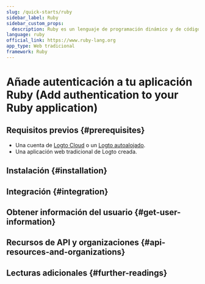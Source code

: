 ```yaml
---
slug: /quick-starts/ruby
sidebar_label: Ruby
sidebar_custom_props:
  description: Ruby es un lenguaje de programación dinámico y de código abierto, enfocado en la simplicidad y la productividad.
language: ruby
official_link: https://www.ruby-lang.org
app_type: Web tradicional
framework: Ruby
---
```




# Añade autenticación a tu aplicación Ruby (Add authentication to your Ruby application)

<GuideTip />

## Requisitos previos \{#prerequisites}

- Una cuenta de [Logto Cloud](https://cloud.logto.io) o un [Logto autoalojado](/introduction/set-up-logto-oss).
- Una aplicación web tradicional de Logto creada.

## Instalación \{#installation}

<Installation />

## Integración \{#integration}

<Integration />

## Obtener información del usuario \{#get-user-information}

<GetUserInformation />

## Recursos de API y organizaciones \{#api-resources-and-organizations}

<ApiResources />

## Lecturas adicionales \{#further-readings}

<FurtherReadings />
